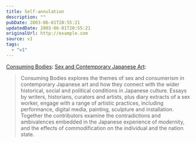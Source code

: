 ```yaml
---
title: Self-annulation
description: ""
pubDate: 2003-06-01T20:55:21
updatedDate: 2003-06-01T20:55:21
originalUrl: http://example.com
source: v1
tags:
  - "v1"
---
```


[Consuming Bodies][1]: [Sex and Contemporary Japanese Art][2]:

> Consuming Bodies explores the themes of sex and consumerism in contemporary Japanese art and how they connect with the wider historical, social and political conditions in Japanese culture. Essays by writers, historians, curators and artists, plus diary extracts of a sex worker, engage with a range of artistic practices, including performance, digital media, painting, sculpture and installation. Together the contributors examine the contradictions and ambivalences embedded in the Japanese experience of modernity, and the effects of commodification on the individual and the nation state.

[1]: http://www.reaktionbooks.co.uk/titles/non_consumin.html "Reaktion Books: Consuming Bodies"
[2]: http://www.amazon.co.uk/exec/obidos/ASIN/1861891474/ohsky "Amazon.co.uk: Consuming Bodies"
